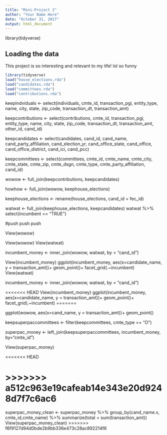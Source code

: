 ```yaml
---
title: "Mini-Project 2"
author: "Your Name Here"
date: "October 31, 2017"
output: html_document
---
```


library(tidyverse)

## Loading the data

This project is so interesting and relevant to my life! lol so funny

```r
library(tidyverse)
load("house_elections.rda")
load("candidates.rda")
load("committees.rda")
load("contributions.rda")
```

keepindviduals <- select(individuals, cmte_id, transaction_pgi, entity_type, name, city, state, zip_code, transaction_dt, transaction_amt) 

keepcontributions <- select(contributions, cmte_id, transaction_pgi, entity_type, name, city, state, zip_code, transaction_dt, transaction_amt, other_id, cand_id)

keepcandidates <- select(candidates, cand_id, cand_name, cand_party_affiliation, cand_election_yr, cand_office_state, cand_office, cand_office_district, cand_ici, cand_pcc)

keepcommittees <- select(committees, cmte_id, cmte_name, cmte_city, cmte_state, cmte_zip, cmte_dsgn, cmte_type, cmte_party_affiliation, cand_id)

wowow <- full_join(keepcontributions, keepcandidates)

howhow <- full_join(wowow, keephouse_elections)

keephouse_elections <- rename(house_elections, cand_id = fec_id)

watwat <- full_join(keephouse_elections, keepcandidates)
watwat %>%
select(incumbent == "TRUE")

#push push push

View(wowow)

View(wowow)
View(watwat)

incumbent_money <- inner_join(wowow, watwat, by = "cand_id")

View(incumbent_money)
ggplot(incumbent_money, aes(x=candidate_name, y = transaction_amt))+
geom_point()+
facet_grid(.~incumbent)
View(watwat)

incumbent_money <- inner_join(wowow, watwat, by = "cand_id")

<<<<<<< HEAD
View(incumbent_money)
ggplot(incumbent_money, aes(x=candidate_name, y = transaction_amt))+
geom_point()+
facet_grid(.~incumbent)
=======

ggplot(wowow, aes(x=cand_name, y = transaction_amt))+
geom_point()

keepsuperpaccommittees <- filter(keepcommittees, cmte_type == "O")

superpac_money <- left_join(keepsuperpaccommittees, incumbent_money, by="cmte_id")

View(superpac_money)

<<<<<<< HEAD


>>>>>>> a512c963e19cafeab14e343e20d9248d7f7c6ac6
=======
superpac_money_clean <- superpac_money %>%
group_by(cand_name.x, cmte_id,cmte_name) %>%
summarize(total = sum(transaction_amt))
View(superpac_money_clean)
>>>>>>> f6f9127d94d0bde2b9bb336e473c28ac892214f6
